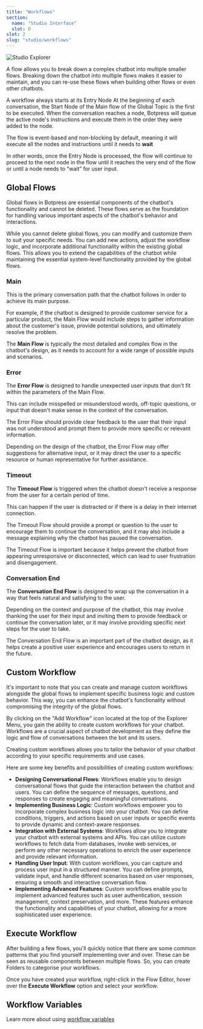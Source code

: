 ```yaml
---
title: "Workflows"
section:
  name: "Studio Interface"
  slot: D
slot: 2
slug: "studio/workflows"
---
```


![Studio Explorer](/docs/studio-workflows.png)

A flow allows you to break down a complex chatbot into multiple smaller flows. Breaking down the chatbot into multiple flows makes it easier to maintain, and you can re-use these flows when building other flows or even other chatbots.

A workflow always starts at its Entry Node At the beginning of each conversation, the Start Node of the Main flow of the Global Topic is the first to be executed. When the conversation reaches a node, Botpress will queue the active node's instructions and execute them in the order they were added to the node.

The flow is event-based and non-blocking by default, meaning it will execute all the nodes and instructions until it needs to **wait**

In other words, once the Entry Node is processed, the flow will continue to proceed to the next node in the flow until it reaches the very end of the flow or until a node needs to “wait” for user input.

## Global Flows

Global flows in Botpress are essential components of the chatbot's functionality and cannot be deleted. These flows serve as the foundation for handling various important aspects of the chatbot's behavior and interactions.

While you cannot delete global flows, you can modify and customize them to suit your specific needs. You can add new actions, adjust the workflow logic, and incorporate additional functionality within the existing global flows. This allows you to extend the capabilities of the chatbot while maintaining the essential system-level functionality provided by the global flows.

### Main

This is the primary conversation path that the chatbot follows in order to achieve its main purpose.

For example, if the chatbot is designed to provide customer service for a particular product, the Main Flow would include steps to gather information about the customer's issue, provide potential solutions, and ultimately resolve the problem.

The **Main Flow** is typically the most detailed and complex flow in the chatbot's design, as it needs to account for a wide range of possible inputs and scenarios.

### Error

The **Error Flow** is designed to handle unexpected user inputs that don't fit within the parameters of the Main Flow.

This can include misspelled or misunderstood words, off-topic questions, or input that doesn't make sense in the context of the conversation.

The Error Flow should provide clear feedback to the user that their input was not understood and prompt them to provide more specific or relevant information.

Depending on the design of the chatbot, the Error Flow may offer suggestions for alternative input, or it may direct the user to a specific resource or human representative for further assistance.

### Timeout

The **Timeout Flow** is triggered when the chatbot doesn't receive a response from the user for a certain period of time.

This can happen if the user is distracted or if there is a delay in their internet connection.

The Timeout Flow should provide a prompt or question to the user to encourage them to continue the conversation, and it may also include a message explaining why the chatbot has paused the conversation.

The Timeout Flow is important because it helps prevent the chatbot from appearing unresponsive or disconnected, which can lead to user frustration and disengagement.

### Conversation End

The **Conversation End Flow** is designed to wrap up the conversation in a way that feels natural and satisfying to the user.

Depending on the context and purpose of the chatbot, this may involve thanking the user for their input and inviting them to provide feedback or continue the conversation later, or it may involve providing specific next steps for the user to take.

The Conversation End Flow is an important part of the chatbot design, as it helps create a positive user experience and encourages users to return in the future.

## Custom Workflow

It's important to note that you can create and manage custom workflows alongside the global flows to implement specific business logic and custom behavior. This way, you can enhance the chatbot's functionality without compromising the integrity of the global flows.

By clicking on the "Add Workflow" icon located at the top of the Explorer Menu, you gain the ability to create custom workflows for your chatbot. Workflows are a crucial aspect of chatbot development as they define the logic and flow of conversations between the bot and its users.

Creating custom workflows allows you to tailor the behavior of your chatbot according to your specific requirements and use cases.

Here are some key benefits and possibilities of creating custom workflows:

- **Designing Conversational Flows**: Workflows enable you to design conversational flows that guide the interaction between the chatbot and users. You can define the sequence of messages, questions, and responses to create engaging and meaningful conversations.
- **Implementing Business Logic**: Custom workflows empower you to incorporate complex business logic into your chatbot. You can define conditions, triggers, and actions based on user inputs or specific events to provide dynamic and context-aware responses.
- **Integration with External Systems**: Workflows allow you to integrate your chatbot with external systems and APIs. You can utilize custom workflows to fetch data from databases, invoke web services, or perform any other necessary operations to enrich the user experience and provide relevant information.
- **Handling User Input**: With custom workflows, you can capture and process user input in a structured manner. You can define prompts, validate input, and handle different scenarios based on user responses, ensuring a smooth and interactive conversation flow.
- **Implementing Advanced Features**: Custom workflows enable you to implement advanced features such as user authentication, session management, context preservation, and more. These features enhance the functionality and capabilities of your chatbot, allowing for a more sophisticated user experience.

## Execute Workflow

After building a few flows, you'll quickly notice that there are some common patterns that you find yourself implementing over and over. These can be seen as reusable components between multiple flows. So, you can create Folders to categorise your workflows.

Once you have created your workflow, right-click in the Flow Editor, hover over the **Execute Workflow** option and select your workflow.

## Workflow Variables

Learn more about using [workflow variables](../../studio/variables/#workflow-variables)
